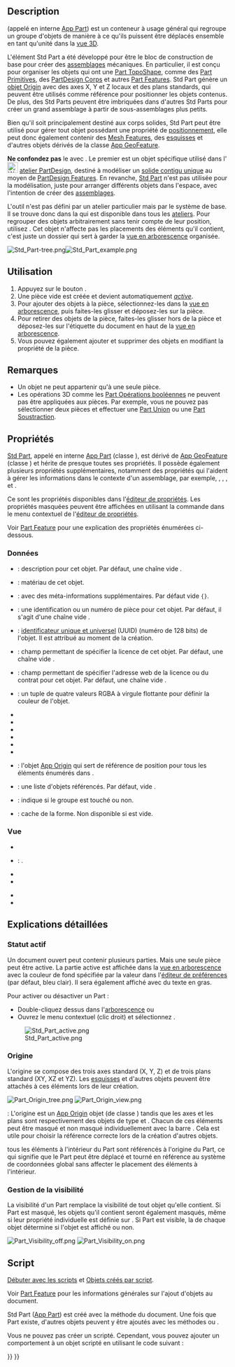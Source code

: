 <languages/>

{{Docnav/fr
|
|[[Part_CoordinateSystem/fr|Système de coordonnées]]
|[[Std_Base/fr|Std Base]]
|IconL=
|IconR=Part_CoordinateSystem.svg
|IconC=Freecad.svg
}}

{{GuiCommand/fr
|Name=Std Part
|Name/fr=Std Part
|Workbenches=Tous
|MenuLocation=Aucun
|Version=0.17
|SeeAlso=[[Std_Group/fr|Std Groupe]], [[PartDesign_Body/fr|PartDesign Corps]]
}}

==Description==

{{Button|[[File:Std_Part.svg|16px]] [[Std_Part/fr|Std Part]]}} (appelé en interne [[App_Part/fr|App Part]]) est un conteneur à usage général qui regroupe un groupe d'objets de manière à ce qu'ils puissent être déplacés ensemble en tant qu'unité dans la [[3D_view/fr|vue 3D]].

L'élément Std Part a été développé pour être le bloc de construction de base pour créer des [[assembly/fr|assemblages]] mécaniques. En particulier, il est conçu pour organiser les objets qui ont une [[Part_TopoShape/fr|Part TopoShape]], comme des [[Part_CreatePrimitives/fr|Part Primitives]], des [[PartDesign_Body/fr|PartDesign Corps]] et autres [[Part_Feature/fr|Part Features]]. Std Part génère un [[#Origine|objet Origin]] avec des axes X, Y et Z locaux et des plans standards, qui peuvent être utilisés comme référence pour positionner les objets contenus. De plus, des Std Parts peuvent être imbriquées dans d'autres Std Parts pour créer un grand assemblage à partir de sous-assemblages plus petits.

Bien qu'il soit principalement destiné aux corps solides, Std Part peut être utilisé pour gérer tout objet possédant une propriété de [[Placement/fr|positionnement]], elle peut donc également contenir des [[Mesh_Feature/fr|Mesh Features]], des [[Sketch/fr|esquisses]] et d'autres objets dérivés de la classe [[App_GeoFeature/fr|App GeoFeature]].

'''Ne confondez pas''' le {{Button|[[File:PartDesign_Body.svg|16px]] [[PartDesign_Body/fr|PartDesign Corps]]}} avec {{Button|[[File:Std_Part.svg|16px]] [[Std_Part/fr|Std Part]]}}. Le premier est un objet spécifique utilisé dans l'[[File:Workbench_PartDesign.svg|24px]] [[PartDesign_Workbench/fr|atelier PartDesign]], destiné à modéliser un [[PartDesign_Body/fr#Solide_contigu_unique|solide contigu unique]] au moyen de [[PartDesign_Feature/fr|PartDesign Features]]. En revanche, [[Std_Part/fr|Std Part]] n'est pas utilisée pour la modélisation, juste pour arranger différents objets dans l'espace, avec l'intention de créer des [[assembly/fr|assemblages]].

L'outil {{Button|[[File:Std_Part.svg|16px]] [[Std_Part/fr|Std Part]]}} n'est pas défini par un atelier particulier mais par le système de base. Il se trouve donc dans la {{MenuCommand|structure toolbar}} qui est disponible dans tous les [[Workbenches/fr|ateliers]]. Pour regrouper des objets arbitrairement sans tenir compte de leur position, utilisez {{Button|[[File:Std_Group.svg|16px]] [[Std_Group/fr|Std Groupe]]}}. Cet objet n'affecte pas les placements des éléments qu'il contient, c'est juste un dossier qui sert à garder la [[Tree_view/fr|vue en arborescence]] organisée.

[[File:Std Part-tree.png]][[File:Std Part example.png]]

{{Caption|À gauche : éléments à l'intérieur d'un Std Part dans la [[Tree_view/fr|vue en arborescence]].<br/>À droite : les objets positionnés dans l'espace et référencés par rapport à l'origine de Std Part.}}

<span id="Usage"></span>
==Utilisation==

# Appuyez sur le bouton {{Button|[[File:Std_Part.svg|16px]] [[Std_Part/fr|Créer une pièce]]}}.
# Une pièce vide est créée et devient automatiquement ''[[#Statut_actif|active]]''.
# Pour ajouter des objets à la pièce, sélectionnez-les dans la [[Tree_view/fr|vue en arborescence]], puis faites-les glisser et déposez-les sur la pièce.
# Pour retirer des objets de la pièce, faites-les glisser hors de la pièce et déposez-les sur l'étiquette du document en haut de la [[Tree_view/fr|vue en arborescence]].
# Vous pouvez également ajouter et supprimer des objets en modifiant la propriété {{PropertyData|Group}} de la pièce.

<span id="Notes"></span>
== Remarques ==

* Un objet ne peut appartenir qu'à une seule pièce.
* Les opérations 3D comme les [[Part_Boolean/fr|Part Opérations booléennes]] ne peuvent pas être appliquées aux pièces. Par exemple, vous ne pouvez pas sélectionner deux pièces et effectuer une [[Part_Fuse/fr|Part Union]] ou une [[Part_Cut/fr|Part Soustraction]].

<span id="Properties"></span>
==Propriétés==

[[Std_Part/fr|Std Part]], appelé en interne [[App_Part/fr|App Part]] (classe {{incode|App::Part}}), est dérivé de [[App_GeoFeature/fr|App GeoFeature]] (classe {{incode|App::GeoFeature}}) et hérite de presque toutes ses propriétés. Il possède également plusieurs propriétés supplémentaires, notamment des propriétés qui l'aident à gérer les informations dans le contexte d'un assemblage, par exemple, {{PropertyData|Type}}, {{PropertyData|Id}}, {{PropertyData|License}}, {{PropertyData|LicenseURL}} et {{PropertyData|Group}}.

Ce sont les propriétés disponibles dans l'[[Property_editor/fr|éditeur de propriétés]]. Les propriétés masquées peuvent être affichées en utilisant la commande {{MenuCommand|Afficher les propriétés cachées}} dans le menu contextuel de l'[[Property_editor/fr|éditeur de propriétés]].

Voir [[Part_Feature/fr#Propriétés|Part Feature]] pour une explication des propriétés énumérées ci-dessous.

<span id="Data"></span>
=== Données ===

{{TitleProperty|Base}}

* {{PropertyData|Type|String}} : description pour cet objet. Par défaut, une chaîne vide {{value|""}}.
* {{PropertyData|Material|Link}} : matériau de cet objet.
* {{PropertyData|Meta|Map|Hidden}} : avec des méta-informations supplémentaires. Par défaut vide <code>{}</code>.
* {{PropertyData|Id|String}} : une identification ou un numéro de pièce pour cet objet. Par défaut, il s'agit d'une chaîne vide {{value|""}}.
* {{PropertyData|Uid|UUID|Hidden}} : [https://fr.wikipedia.org/wiki/Universally_unique_identifier identificateur unique et universel] (UUID) (numéro de 128 bits) de l'objet. Il est attribué au moment de la création.
* {{PropertyData|License|String}} : champ permettant de spécifier la licence de cet objet. Par défaut, une chaîne vide {{value|""}}.
* {{PropertyData|License URL|String}} : champ permettant de spécifier l'adresse web de la licence ou du contrat pour cet objet. Par défaut, une chaîne vide {{value|""}}.
* {{PropertyData|Color|Color}} : un tuple de quatre valeurs RGBA à virgule flottante pour définir la couleur de l'objet.
* {{PropertyData|Placement|Placement}}
* {{PropertyData|_ Element Map Version|String|Hidden}}
* {{PropertyData|Label|String}}
* {{PropertyData|Label2|String|Hidden}}
* {{PropertyData|Expression Engine|ExpressionEngine|Hidden}}
* {{PropertyData|Visibility|Bool|Hidden}}
* {{PropertyData|Origin|Link|Hidden}} : l'objet [[App_OriginGroupExtension/fr|App Origin]] qui sert de référence de position pour tous les éléments énumérés dans {{PropertyData|Group}}.
* {{PropertyData|Group|LinkList}} : une liste d'objets référencés. Par défaut, vide {{value|[]}}.
* {{PropertyData|_Group Touched|Bool|Hidden}} : indique si le groupe est touché ou non.

{{TitleProperty|Part}}

* {{PropertyData|_ Part_ Shape Cache|ShapeCache|Hidden}} : cache de la forme. Non disponible si {{PropertyData|Group}} est vide.

<span id="View"></span>
=== Vue ===

{{TitleProperty|Base}}

* {{PropertyView|Transform Origin|Placement|Hidden}}

{{TitleProperty|Display Options}}

* {{PropertyView|Display Mode|Enumeration}} : {{value|Group}}.
* {{PropertyView|Show In Tree|Bool}}
* {{PropertyView|Visibility|Bool}}

{{TitleProperty|Selection}}

* {{PropertyView|On Top When Selected|Enumeration}}
* {{PropertyView|Selection Style|Enumeration}}

<span id="Detailed_explanation"></span>
==Explications détaillées==

<span id="Active_status"></span>
=== Statut actif ===

Un document ouvert peut contenir plusieurs parties. Mais une seule pièce peut être active. La partie active est affichée dans la [[Tree_view/fr|vue en arborescence]] avec la couleur de fond spécifiée par la valeur {{MenuCommand|Contenant actif}} dans l'[[Preferences_Editor/fr#Couleurs|éditeur de préférences]] (par défaut, bleu clair). Il sera également affiché avec du texte en gras.

Pour activer ou désactiver un Part :
* Double-cliquez dessus dans l'[[Tree_view/fr|arborescence]] ou
* Ouvrez le menu contextuel (clic droit) et sélectionnez {{MenuCommand|Activer/désactiver l'objet}}.

[[File:Std_Part_active.png]]

{{Caption|Document avec deux Std Parts, dont le second est actif.}}

<span id="Origin"></span>
=== Origine ===

L'origine se compose des trois axes standard (X, Y, Z) et de trois plans standard (XY, XZ et YZ). Les [[Sketch/fr|esquisses]] et d'autres objets peuvent être attachés à ces éléments lors de leur création.

[[File:Part_Origin_tree.png]] [[File:Part_Origin_view.png]]

{{Caption|À gauche : Part Origin dans la [[Tree_view/fr|vue en arborescence]].<br/>À droite : représentation des éléments Origin dans la [[3D_view/fr|vue 3D]].}}

{{Emphasis|Remarque}} : L'origine est un [[App_OriginGroupExtension/fr|App Origin]] objet (de classe {{incode|App::Origin}}) tandis que les axes et les plans sont respectivement des objets de type {{incode|App::Line}} et {{incode|App::Plane}}. Chacun de ces éléments peut être masqué et non masqué individuellement avec la barre {{KEY|Espace}}. Cela est utile pour choisir la référence correcte lors de la création d'autres objets.

{{Emphasis|Remarque 2 :}} tous les éléments à l'intérieur du Part sont référencés à l'origine du Part, ce qui signifie que le Part peut être déplacé et tourné en référence au système de coordonnées global sans affecter le placement des éléments à l'intérieur.

<span id="Visibility_management"></span>
=== Gestion de la visibilité ===

La visibilité d'un Part remplace la visibilité de tout objet qu'elle contient. Si Part est masqué, les objets qu'il contient seront également masqués, même si leur propriété individuelle {{PropertyView|Visibility}} est définie sur {{TRUE}}. Si Part est visible, la {{PropertyView|Visibility}} de chaque objet détermine si l'objet est affiché ou non.

[[File:Part_Visibility_off.png]] [[File:Part_Visibility_on.png]]
{{Caption|La visibilité de Std Part détermine si les objets regroupés sous lui sont affichés dans la [[3D view/fr|vue 3D]] ou non.<br/>À gauche : Part est masqué, donc aucun des objets ne sera affiché dans la [[3D view/fr|vue 3D]].<br/>À droite : Part est visible, donc chaque objet contrôle sa propre visibilité.}}

<span id="Scripting"></span>
== Script ==

{{Emphasis|Voir aussi :}} [[FreeCAD_Scripting_Basics/fr|Débuter avec les scripts]] et [[Scripted_objects/fr|Objets créés par script]].

Voir [[Part_Feature/fr|Part Feature]] pour les informations générales sur l'ajout d'objets au document.

Std Part ([[App_Part/fr|App Part]]) est créé avec la méthode {{incode|addObject()}} du document. Une fois que Part existe, d'autres objets peuvent y être ajoutés avec les méthodes {{incode|addObject()}} ou {{incode|addObjects()}}.

{{Code|code=
import FreeCAD as App

doc = App.newDocument()
part = App.ActiveDocument.addObject("App::Part", "Part")

obj1 = App.ActiveDocument.addObject("PartDesign::Body", "Body")
obj2 = App.ActiveDocument.addObject("Part::Box", "Box")

part.addObjects([obj1, obj2])
App.ActiveDocument.recompute()
}}

Vous ne pouvez pas créer un {{incode|App::Part}} scripté. Cependant, vous pouvez ajouter un comportement {{incode|App::Part}} à un objet {{incode|Part::FeaturePython}} scripté en utilisant le code suivant :

{{Code|code=
class MyGroup(object):
    def __init__(self, obj=None):
        self.Object = obj
        if obj:
            self.attach(obj)

    def dumps(self):
        return

    def loads(self, _state):
        return

    def attach(self, obj):
        obj.addExtension("App::OriginGroupExtensionPython")
        obj.Origin = FreeCAD.ActiveDocument.addObject("App::Origin", "Origin")

    def onDocumentRestored(self, obj):
        self.Object = obj

class ViewProviderMyGroup(object):
    def __init__(self, vobj=None):
        if vobj:
            vobj.Proxy = self
            self.attach(vobj)
        else:
            self.ViewObject = None

    def attach(self, vobj):
        vobj.addExtension("Gui::ViewProviderOriginGroupExtensionPython")
        self.ViewObject = vobj

    def dumps(self):
        return None

    def loads(self, _state):
        return None

App.ActiveDocument.addObject("Part::FeaturePython",
                             "Group",
                             MyGroup(),
                             ViewProviderMyGroup(),
                             True)
}}


{{Docnav/fr
|
|[[Part_CoordinateSystem/fr|Système de coordonnées]]
|[[Std_Base/fr|Std Base]]
|IconL=
|IconR=Part_CoordinateSystem.svg
|IconC=Freecad.svg
}}

{{Std_Base_navi{{#translation:}}}}
{{Userdocnavi{{#translation:}}}}